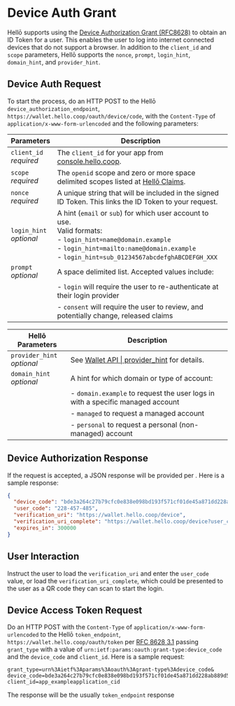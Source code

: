 
# Device Auth Grant

Hellō supports using the [Device Authorization Grant (RFC8628)](https://datatracker.ietf.org/doc/html/rfc8628) to obtain an ID Token for a user. This enables the user to log into internet connected devices that do not support a browser. In addition to the `client_id` and `scope` parameters, Hellō supports the `nonce`, `prompt`, `login_hint`, `domain_hint`, and `provider_hint`.

## Device Auth Request

To start the process, do an HTTP POST to the Hellō `device_authorization_endpoint`, `https://wallet.hello.coop/oauth/device/code`, with the `Content-Type` of `application/x-www-form-urlencoded` and the following parameters:

|Parameters|Description|
|---|---|
|`client_id`<br/>*required*|The `client_id` for your app from [console.hello.coop](https://console.hello.coop).|
|`scope`<br/>*required*|The `openid` scope and zero or more space delimited scopes listed at [Hellō Claims](/docs/scopes).|
|`nonce`<br/>*required*|A unique string that will be included in the signed ID Token. This links the ID Token to your request.|
|`login_hint`<br/>*optional*|A hint (`email` or `sub`) for which user account to use.<br/>Valid formats:<br/>- `login_hint=name@domain.example`<br/>- `login_hint=mailto:name@domain.example`<br/>- `login_hint=sub_01234567abcdefghABCDEFGH_XXX`|
|`prompt`<br/>*optional*|A space delimited list. Accepted values include:|
|                   | - `login` will require the user to re-authenticate at their login provider|
|                   | - `consent` will require the user to review, and potentially change, released claims|

|Hellō Parameters|Description|
|---|---|
|`provider_hint`<br/>*optional*| See [Wallet API \| provider_hint](/docs/apis/wallet/#provider_hint) for details. |
|`domain_hint`<br/>*optional*|A hint for which domain or type of account: |
| | - `domain.example` to request the user logs in with a specific managed account |
| | - `managed` to request a managed account |
| | - `personal` to request a personal (non-managed) account |


## Device Authorization Response

If the request is accepted, a JSON response will be provided per . Here is a sample response:

```json
{
  "device_code": "bde3a264c27b79cfc0e838e098bd193f571cf01de45a871dd228ab889d519878",
  "user_code": "228-457-485",
  "verification_uri": "https://wallet.hello.coop/device",
  "verification_uri_complete": "https://wallet.hello.coop/device?user_code=228-457-485",
  "expires_in": 300000
}
``` 

## User Interaction

Instruct the user to load the `verification_uri` and enter the `user_code` value, or load the `verification_uri_complete`, which could be presented to the user as a QR code they can scan to start the login. 

## Device Access Token Request

Do an HTTP POST with the `Content-Type` of `application/x-www-form-urlencoded` to the Hellō `token_endpoint`, `https://wallet.hello.coop/oauth/token` per [RFC 8628 3.1](https://datatracker.ietf.org/doc/html/rfc8628#section-3.1) passing `grant_type` with a value of `urn:ietf:params:oauth:grant-type:device_code` and the `device_code` and `client_id`. Here is a sample request:

```
grant_type=urn%3Aietf%3Aparams%3Aoauth%3Agrant-type%3Adevice_code&
device_code=bde3a264c27b79cfc0e838e098bd193f571cf01de45a871dd228ab889d519878&
client_id=app_exampleapplication_cid
```

The response will be the usually `token_endpoint` response 